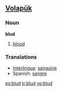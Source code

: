 ==[[Volapük]]==
===Noun===
'''blud'''

# [[blood]]

===Translations===
*[[Interlingua]]: [[sanguine]]
*Spanish: [[sangre]]

[[es:blud]]
[[tr:blud]]
[[vo:blud]]